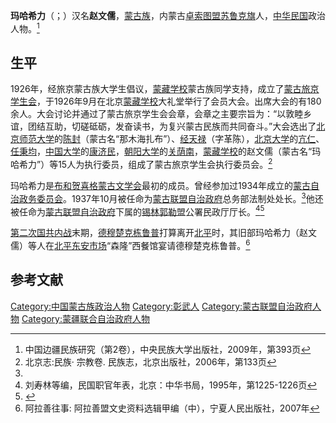 '''玛哈希力'''（{{mong|m=ᠮᠠᠬ᠎ᠠ ᠰᠢᠯᠢ |Ppp=Maq-asili}}；{{bd|？||？|}}）汉名'''赵文儒'''，[[蒙古族|蒙古族]]，内蒙古[[卓索图盟|卓索图盟]][[苏鲁克旗|苏鲁克旗]]人，[[中华民国|中华民国]]政治人物。<ref name=zymz>中国边疆民族研究（第2卷），中央民族大学出版社，2009年，第393页</ref>

==生平==
1926年，经旅京蒙古族大学生倡议，[[蒙藏学校|蒙藏学校]]蒙古族同学支持，成立了[[蒙古旅京学生会|蒙古旅京学生会]]，于1926年9月在北京[[蒙藏学校|蒙藏学校]]大礼堂举行了会员大会。出席大会的有180余人。大会讨论并通过了蒙古旅京学生会会章，会章之主要宗旨为：“以敦睦乡谊，团结互助，切磋砥砺，发奋读书，为复兴蒙古民族而共同奋斗。”大会选出了[[北京师范大学|北京师范大学]]的[[陈封|陈封]]（蒙古名“那木海扎布”）、[[经天禄|经天禄]]（字革陈），[[北京大学|北京大学]]的[[亢仁|亢仁]]、[[任秉均|任秉均]]，[[北平中国大学|中国大学]]的[[康济民|康济民]]，[[朝阳大学|朝阳大学]]的[[关荫南|关荫南]]，[[蒙藏学校|蒙藏学校]]的赵文儒（蒙古名“玛哈希力”）等15人为执行委员，组成了蒙古旅京学生会执行委员会。<ref>北京志:民族· 宗教卷. 民族志，北京出版社，2006年，第133页</ref>

玛哈希力是[[布和贺喜格蒙古文学会|布和贺喜格蒙古文学会]]最初的成员。曾经参加过1934年成立的[[蒙古自治政务委员会|蒙古自治政务委员会]]。1937年10月被任命为[[蒙古联盟自治政府|蒙古联盟自治政府]]总务部法制处处长。<ref name=zymz/>他还被任命为[[蒙古联盟自治政府|蒙古联盟自治政府]]下属的[[锡林郭勒盟|锡林郭勒盟]]公署民政厅厅长。<ref name=liu>刘寿林等编，民国职官年表，北京：中华书局，1995年，第1225-1226页</ref><ref name=zhuguan>{{Cite web |url=http://www.nmqq.gov.cn/fagui/ShowArticle.asp?ArticleID=5384 |title=第二节　伪蒙疆政府主官，内蒙古区情网，2011-4-14 |accessdate=2013-04-10 |archive-date=2016-03-05 |archive-url=https://web.archive.org/web/20160305043940/http://www.nmqq.gov.cn/fagui/ShowArticle.asp?ArticleID=5384 |dead-url=no }}</ref>

[[第二次国共内战|第二次国共内战]]末期，[[德穆楚克栋鲁普|德穆楚克栋鲁普]]打算离开[[北平|北平]]时，其旧部玛哈希力（赵文儒）等人在[[北平|北平]][[东安市场|东安市场]]“森隆”西餐馆宴请德穆楚克栋鲁普。<ref>阿拉善往事: 阿拉善盟文史资料选辑甲编（中），宁夏人民出版社，2007年</ref>

==参考文献==
{{reflist}}

[[Category:中国蒙古族政治人物|Category:中国蒙古族政治人物]]
[[Category:彰武人|Category:彰武人]]
[[Category:蒙古联盟自治政府人物|Category:蒙古联盟自治政府人物]]
[[Category:蒙疆联合自治政府人物|Category:蒙疆联合自治政府人物]]